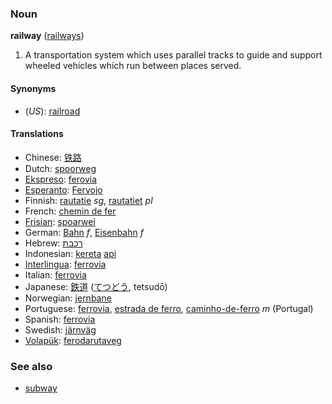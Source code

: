 ===Noun===
'''railway''' ([[railways]])

#A transportation system which uses parallel tracks to guide and support wheeled vehicles which run between places served.

====Synonyms====
*(''US''): [[railroad]]

====Translations====
*Chinese: [[铁路]]
*Dutch: [[spoorweg]]
*[[Ekspreso]]: [[ferovia]]
*[[Esperanto]]: [[Fervojo]]
*Finnish: [[rautatie]] ''sg'', [[rautatiet]] ''pl''
*French: [[chemin de fer]]
*[[Frisian]]: [[spoarwei]]
*German: [[Bahn]] ''f'', [[Eisenbahn]] ''f''
*Hebrew: [[רכבת]]
*Indonesian: [[kereta]] [[api]]
*[[Interlingua]]: [[ferrovia]]
*Italian: [[ferrovia]]
*Japanese: [[鉄道]] ([[てつどう]], tetsudō)
*Norwegian: [[jernbane]]
*Portuguese: [[ferrovia]], [[estrada de ferro]], [[caminho-de-ferro]] ''m'' (Portugal)
*Spanish: [[ferrovia]]
*Swedish: [[järnväg]]
*[[Volapük]]: [[ferodarutaveg]]

===See also===
*[[subway]]